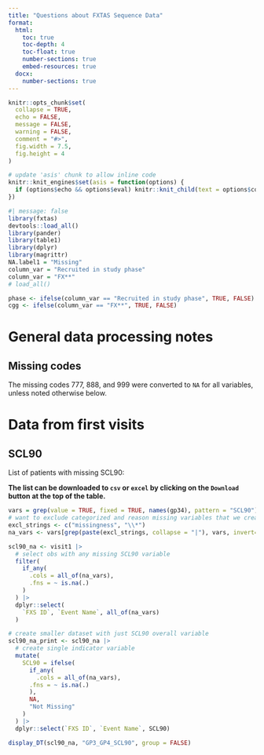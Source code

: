 ```yaml
---
title: "Questions about FXTAS Sequence Data"
format:
  html:
    toc: true
    toc-depth: 4
    toc-float: true
    number-sections: true
    embed-resources: true
  docx:
    number-sections: true
---
```


```r

knitr::opts_chunk$set(
  collapse = TRUE,
  echo = FALSE,
  message = FALSE,
  warning = FALSE,
  comment = "#>",
  fig.width = 7.5,
  fig.height = 4
)

# update 'asis' chunk to allow inline code
knitr::knit_engines$set(asis = function(options) {
  if (options$echo && options$eval) knitr::knit_child(text = options$code)
})
```

```r
#| message: false
library(fxtas)
devtools::load_all()
library(pander)
library(table1)
library(dplyr)
library(magrittr)
NA.label1 = "Missing"
column_var = "Recruited in study phase"
column_var = "FX**"
# load_all()

phase <- ifelse(column_var == "Recruited in study phase", TRUE, FALSE)
cgg <- ifelse(column_var == "FX**", TRUE, FALSE)
```

# General data processing notes

## Missing codes

The missing codes 777, 888, and 999 were converted to `NA` for all variables, unless noted otherwise below.

# Data from first visits

## SCL90

List of patients with missing SCL90:  

:::{.callout-note}
<b>The list can be downloaded to `csv` or `excel` by clicking on the `Download` button at the top of the table.</b>
:::

```r
vars = grep(value = TRUE, fixed = TRUE, names(gp34), pattern = "SCL90") |> sort()
# want to exclude categorized and reason missing variables that we created
excl_strings <- c("missingness", "\\*")
na_vars <- vars[grep(paste(excl_strings, collapse = "|"), vars, invert= TRUE)]

scl90_na <- visit1 |>
  # select obs with any missing SCL90 variable
  filter(
    if_any(
      .cols = all_of(na_vars),
      .fns = ~ is.na(.)
    )
  ) |>
  dplyr::select(
    `FXS ID`, `Event Name`, all_of(na_vars)
  )

# create smaller dataset with just SCL90 overall variable
scl90_na_print <- scl90_na |>
  # create single indicator variable
  mutate(
    SCL90 = ifelse(
      if_any(
        .cols = all_of(na_vars),
      .fns = ~ is.na(.)
      ),
      NA,
      "Not Missing"
    )
  ) |>
  dplyr::select(`FXS ID`, `Event Name`, SCL90)
```

```r
display_DT(scl90_na, "GP3_GP4_SCL90", group = FALSE)
```
